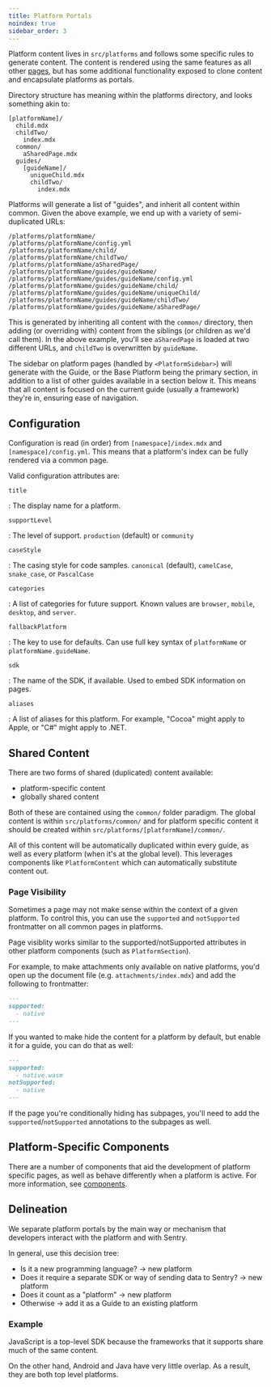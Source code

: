 ```yaml
---
title: Platform Portals
noindex: true
sidebar_order: 3
---
```


Platform content lives in `src/platforms` and follows some specific rules to generate content. The content is rendered using the same features as all other [pages](../), but has some additional functionality exposed to clone content and encapsulate platforms as portals.

Directory structure has meaning within the platforms directory, and looks something akin to:

```
[platformName]/
  child.mdx
  childTwo/
    index.mdx
  common/
    aSharedPage.mdx
  guides/
    [guideName]/
      uniqueChild.mdx
      childTwo/
        index.mdx
```

Platforms will generate a list of "guides", and inherit all content within common. Given the above example, we end up with a variety of semi-duplicated URLs:

```
/platforms/platformName/
/platforms/platformName/config.yml
/platforms/platformName/child/
/platforms/platformName/childTwo/
/platforms/platformName/aSharedPage/
/platforms/platformName/guides/guideName/
/platforms/platformName/guides/guideName/config.yml
/platforms/platformName/guides/guideName/child/
/platforms/platformName/guides/guideName/uniqueChild/
/platforms/platformName/guides/guideName/childTwo/
/platforms/platformName/guides/guideName/aSharedPage/
```

This is generated by inheriting all content with the `common/` directory, then adding (or overriding with) content from the siblings (or children as we'd call them). In the above example, you'll see `aSharedPage` is loaded at two different URLs, and `childTwo` is overwritten by `guideName`.

The sidebar on platform pages (handled by `<PlatformSidebar>`) will generate with the Guide, or the Base Platform being the primary section, in addition to a list of other guides available in a section below it. This means that all content is focused on the current guide (usually a framework) they're in, ensuring ease of navigation.

## Configuration

Configuration is read (in order) from `[namespace]/index.mdx` and `[namespace]/config.yml`. This means that a platform's index can be fully rendered via a common page.

Valid configuration attributes are:

`title`

: The display name for a platform.

`supportLevel`

: The level of support. `production` (default) or `community`

`caseStyle`

: The casing style for code samples. `canonical` (default), `camelCase`, `snake_case`, or `PascalCase`

`categories`

: A list of categories for future support. Known values are `browser`, `mobile`, `desktop`, and `server`.

`fallbackPlatform`

: The key to use for defaults. Can use full key syntax of `platformName` or `platformName.guideName`.

`sdk`

: The name of the SDK, if available. Used to embed SDK information on pages.

`aliases`

: A list of aliases for this platform. For example, "Cocoa" might apply to Apple, or "C#" might apply to .NET.

## Shared Content

There are two forms of shared (duplicated) content available:

- platform-specific content
- globally shared content

Both of these are contained using the `common/` folder paradigm. The global content is within `src/platforms/common/` and for platform specific content it should be created within `src/platforms/[platformName]/common/`.

All of this content will be automatically duplicated within every guide, as well as every platform (when it's at the global level). This leverages components like `PlatformContent` which can automatically substitute content out.

### Page Visibility

Sometimes a page may not make sense within the context of a given platform. To control this, you can use the `supported` and `notSupported` frontmatter on all common pages in platforms.

<Note>

Page visiblity works similar to the supported/notSupported attributes in other platform components (such as `PlatformSection`).

</Note>

For example, to make attachments only available on native platforms, you'd open up the document file (e.g. `attachments/index.mdx`) and add the following to frontmatter:

```markdown
---
supported:
  - native
---
```

If you wanted to make hide the content for a platform by default, but enable it for a guide, you can do that as well:

```markdown
---
supported: 
  - native.wasm
notSupported:
  - native
---
```

If the page you're conditionally hiding has subpages, you'll need to add the `supported`/`notSupported` annotations to the subpages as well.

## Platform-Specific Components

There are a number of components that aid the development of platform specific pages, as well as behave differently when a platform is active. For more information, see [components](../pages/components/).

## Delineation

We separate platform portals by the main way or mechanism that developers interact with the platform and with Sentry.

In general, use this decision tree:

- Is it a new programming language? -> new platform
- Does it require a separate SDK or way of sending data to Sentry? -> new platform
- Does it count as a "platform" -> new platform
- Otherwise -> add it as a Guide to an existing platform

### Example

JavaScript is a top-level SDK because the frameworks that it supports share much of the same content.

On the other hand, Android and Java have very little overlap. As a result, they are both top level platforms.
